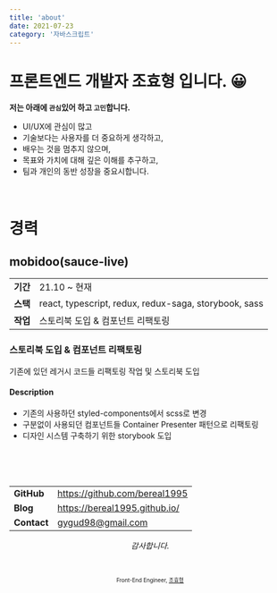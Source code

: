 ```yaml
---
title: 'about'
date: 2021-07-23
category: '자바스크립트'
---
```


# 프론트엔드 개발자 조효형 입니다. 😀

**저는 아래에 `관심`있어 하고 `고민`합니다.**

- UI/UX에 관심이 많고
- 기술보다는 사용자를 더 중요하게 생각하고,
- 배우는 것을 멈추지 않으며,
- 목표와 가치에 대해 깊은 이해를 추구하고,
- 팀과 개인의 동반 성장을 중요시합니다.

<br />

# 경력

## mobidoo(sauce-live)

|          |                                                       |
| :------: | ----------------------------------------------------- |
| **기간** | 21.10 ~ 현재                                          |
| **스택** | react, typescript, redux, redux-saga, storybook, sass |
| **작업** | 스토리북 도입 & 컴포넌트 리팩토링                     |

### 스토리북 도입 & 컴포넌트 리팩토링

기존에 있던 레거시 코드들 리팩토링 작업 및 스토리북 도입

#### Description

- 기존의 사용하던 styled-components에서 scss로 변경
- 구분없이 사용되던 컴포넌트들 Container Presenter 패턴으로 리팩토링
- 디자인 시스템 구축하기 위한 storybook 도입

<br />
<br />
<br />

|             |                                 |
| :---------- | ------------------------------- |
| **GitHub**  | <https://github.com/bereal1995> |
| **Blog**    | <https://bereal1995.github.io/> |
| **Contact** | <gygud98@gmail.com>             |

<div align="center" class="final">

_감사합니다._

<br/>

<sub><sup>Front-End Engineer, <a href="https://github.com/bereal1995">조효형</a></sup></sub>

</div>